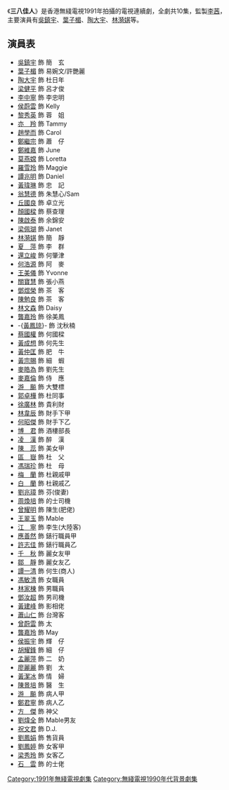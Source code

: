 {{unreferenced|time=2010-06-24T16:05:15+00:00}}
{{無綫劇集 
| 中文劇名=三八佳人
| 英文劇名=
| 圖像=
| 製作年份=1991年
| 海外推出日期=
| 翡翠台首播日期=1991年5月13日至24日
| 翡翠台首播時間=
| 監製=[[李茜_(香港編劇)|李茜]]
| 編導=[[邱南隆|邱南隆]]、[[曾麗珍_(導演)|曾麗珍]]、[[蔡晶盛|蔡晶盛]]
| 製作統籌=[[陳美華|陳美華]]、[[方聖儀|方聖儀]]
| 助理編導=[[杜師正|杜師正]]、[[劉小梅|劉小梅]]、[[鄧天生|鄧天生]]、[[蔡沛興|蔡沛興]]
| 編審=[[陳寶華|陳寶華]]
| 編劇=[[陳寶華|陳寶華]]、[[伍立光|伍立光]]、[[彭美鳳|彭美鳳]]
| 集數=10
| 劇種=
| 主演={{nowrap|[[吳鎮宇|吳鎮宇]]、[[葉子楣|葉子楣]]、[[陶大宇|陶大宇]]、[[林漪娸|林漪娸]]}}
| 主題曲=我醉
| 作曲=馬里奧
| 填詞=[[周禮茂|周禮茂]]
| 主唱=[[蔣志光|蔣志光]]
}}
《'''三八佳人'''》是香港無綫電視1991年拍攝的電視連續劇，全劇共10集，監製[[李茜_(香港編劇)|李茜]]，主要演員有[[吳鎮宇|吳鎮宇]]、[[葉子楣|葉子楣]]、[[陶大宇|陶大宇]]、[[林漪娸|林漪娸]]等。

== 演員表 ==
*[[吳鎮宇|吳鎮宇]] 飾 簡　玄
*[[葉子楣|葉子楣]] 飾 易婉文/許艷麗
*[[陶大宇|陶大宇]] 飾 杜日年
*[[梁健平|梁健平]] 飾 呂才俊
*[[李中寧|李中寧]] 飾 李忠明
*[[侯蔚雲|侯蔚雲]] 飾 Kelly
*[[黎秀英|黎秀英]] 飾 蓉　姐
*[[亦羚|亦　羚]] 飾 Tammy
*[[趙學而|趙學而]] 飾 Carol
*[[鄭繼宗|鄭繼宗]] 飾 蕭　仔
*[[鄭維嘉|鄭維嘉]] 飾 June
*[[莫燕嫦|莫燕嫦]] 飾 Loretta
*[[羅雪玲|羅雪玲]] 飾 Maggie
*[[譚兆明|譚兆明]] 飾 Daniel
*[[黃瑋琳|黃瑋琳]] 飾 忠　記
*[[翁慧德|翁慧德]] 飾 朱慧心/Sam
*[[丘國良|丘國良]] 飾 卓立光
*[[顏國樑|顏國樑]] 飾 蔡查理
*[[陳啟泰|陳啟泰]] 飾 余錦安
*[[梁佩瑚|梁佩瑚]] 飾 Janet
*[[林漪娸|林漪娸]] 飾 簡　靜
*[[夏萍|夏　萍]] 飾 李　群
*[[還立峻|還立峻]] 飾 何肇津
*[[何浩源|何浩源]] 飾 阿　麥
*[[王美儀|王美儀]] 飾 Yvonne
*[[關寶慧|關寶慧]] 飾 張小燕
*[[鄧煜榮|鄧煜榮]] 飾 茶　客
*[[陳勉良|陳勉良]] 飾 茶　客
*[[林文森|林文森]] 飾 Daisy
*[[龔嘉玲|龔嘉玲]] 飾 徐美鳳
*-{[[黃鳳琼|黃鳳琼]]}- 飾 沈秋楠
*[[蔡國權|蔡國權]] 飾 何國樑
*[[黃成想|黃成想]] 飾 何先生
*[[黃仲匡|黃仲匡]] 飾 肥　牛
*[[黃宗賜|黃宗賜]] 飾 細　蝦
*[[麥皓為|麥皓為]] 飾 劉先生
*[[麥嘉倫|麥嘉倫]] 飾 侍　應
*[[游飈|游　飈]] 飾 大雙標
*[[郭卓樺|郭卓樺]] 飾 杜同事
*[[徐廣林|徐廣林]] 飾 貴利財
*[[林韋辰|林韋辰]] 飾 財手下甲
*[[何昭傑|何昭傑]] 飾 財手下乙
*[[博君|博　君]] 飾 酒樓部長
*[[凌漢|凌　漢]] 飾 醉　漢
*[[陳蕊|陳　蕊]] 飾 美女甲
*[[區嶽|區　嶽]] 飾 杜　父
*[[馮瑞珍|馮瑞珍]] 飾 杜　母
*[[梅蘭|梅　蘭]] 飾 杜親戚甲
*[[白蘭|白　蘭]] 飾 杜親戚乙
*[[劉兆璋|劉兆璋]] 飾 芬(俊妻)
*[[周煥培|周煥培]] 飾 的士司機
*[[曾耀明|曾耀明]] 飾 陳生(肥佬)
*[[王翠玉|王翠玉]] 飾 Mable
*[[江寧|江　寧]] 飾 李生(大陸客)
*[[應善然|應善然]] 飾 錶行職員甲
*[[許志佳|許志佳]] 飾 錶行職員乙
*[[西村千秋|千　秋]] 飾 麗女友甲
*[[鄒靜|鄒　靜]] 飾 麗女友乙
*[[譚一清|譚一清]] 飾 何生(商人)
*[[馮敏清|馮敏清]] 飾 女職員
*[[林家棟|林家棟]] 飾 男職員
*[[鄧汝超|鄧汝超]] 飾 男司機
*[[黃建峰|黃建峰]] 飾 影相佬
*[[蕭山仁|蕭山仁]] 飾 台灣客
*[[曾蔚雲|曾蔚雲]] 飾 太
*[[龔嘉玲|龔嘉玲]] 飾 May
*[[侯振宇|侯振宇]] 飾 輝　仔
*[[胡耀鋒|胡耀鋒]] 飾 細　仔
*[[孟麗萍|孟麗萍]] 飾 二　奶
*[[廖麗麗|廖麗麗]] 飾 劉　太
*[[黃潔冰|黃潔冰]] 飾 情　婦
*[[陳景培|陳景培]] 飾 醫　生
*[[游飈|游　飈]] 飾 病人甲
*[[鄭君寧|鄭君寧]] 飾 病人乙
*[[方傑_(演員)|方　傑]] 飾 神父
*[[劉煒全|劉煒全]] 飾 Mable男友
*[[祝文君|祝文君]] 飾 D.J.
*[[劉鳳娟|劉鳳娟]] 飾 售貨員
*[[劉鳳婷|劉鳳婷]] 飾 女客甲
*[[梁秀玲|梁秀玲]] 飾 女客乙
*[[石云|石　雲]] 飾 的士佬

[[Category:1991年無綫電視劇集|Category:1991年無綫電視劇集]]
[[Category:無綫電視1990年代背景劇集|Category:無綫電視1990年代背景劇集]]